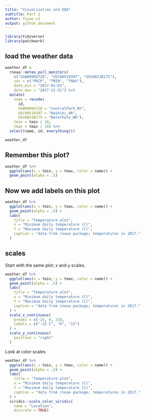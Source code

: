 ```yaml
---
title: "Visualization and EDA"
subtitle: Part 2
author: Yiyao LI
output: github_document
---
```


```r
library(tidyverse)
library(patchwork)
```

## load the weather data

```r
weather_df = 
  rnoaa::meteo_pull_monitors(
    c("USW00094728", "USC00519397", "USS0023B17S"),
    var = c("PRCP", "TMIN", "TMAX"), 
    date_min = "2017-01-01",
    date_max = "2017-12-31") %>%
  mutate(
    name = recode(
      id, 
      USW00094728 = "CentralPark_NY", 
      USC00519397 = "Waikiki_HA",
      USS0023B17S = "Waterhole_WA"),
    tmin = tmin / 10,
    tmax = tmax / 10) %>%
  select(name, id, everything())

weather_df
```

## Remember this plot?

```r
weather_df %>%
  ggplot(aes(x = tmin, y = tmax, color = name)) +
  geom_point(alpha = .5)
```

## Now we add labels on this plot

```r
weather_df %>%
  ggplot(aes(x = tmin, y = tmax, color = name)) +
  geom_point(alpha = .5) +
  labs(
    title = "Temperature plot",
    x = "Minimum daily temperature (C)",
    Y = "Maximum daily temperature (C)",
    caption = "data from rnoaa package; temperatures in 2017."
  )
```

## scales

Start with the same plot; x and y scales.

```r
weather_df %>%
  ggplot(aes(x = tmin, y = tmax, color = name)) +
  geom_point(alpha = .5) +
  labs(
    title = "Temperature plot",
    x = "Minimum daily temperature (C)",
    Y = "Maximum daily temperature (C)",
    caption = "data from rnoaa package; temperatures in 2017."
  ) +
  scale_x_continuous(
    breaks = c(-15, 0, 15),
    labels = c("-15 C", "0", "15")
  ) +
  scale_y_continuous(
    position = "right"
  )
```

Look at color scales

```r
weather_df %>%
  ggplot(aes(x = tmin, y = tmax, color = name)) +
  geom_point(alpha = .5) +
  labs(
    title = "Temperature plot",
    x = "Minimum daily temperature (C)",
    Y = "Maximum daily temperature (C)",
    caption = "data from rnoaa package; temperatures in 2017."
  ) +
  viridis::scale_color_viridis(
    name = "Location",
    discrete = TRUE)
```

